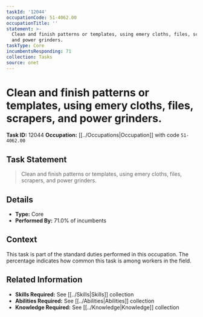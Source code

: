 ```yaml
---
taskId: '12044'
occupationCode: 51-4062.00
occupationTitle: ''
statement: >-
  Clean and finish patterns or templates, using emery cloths, files, scrapers,
  and power grinders.
taskType: Core
incumbentsResponding: 71
collection: Tasks
source: onet
---
```

# Clean and finish patterns or templates, using emery cloths, files, scrapers, and power grinders.

**Task ID:** 12044
**Occupation:** [[../Occupations|Occupation]] with code `51-4062.00`

## Task Statement

> Clean and finish patterns or templates, using emery cloths, files, scrapers, and power grinders.

## Details

- **Type:** Core
- **Performed By:** 71.0% of incumbents

## Context

This task is part of the standard duties performed in this occupation. The percentage indicates how common this task is among workers in the field.

## Related Information

- **Skills Required:** See [[../Skills|Skills]] collection
- **Abilities Required:** See [[../Abilities|Abilities]] collection
- **Knowledge Required:** See [[../Knowledge|Knowledge]] collection
